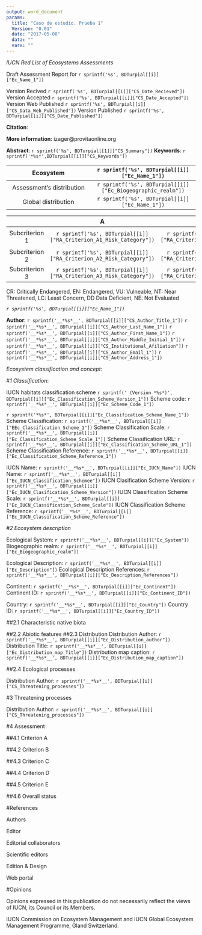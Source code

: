```yaml
---
output: word_document
params:
  title: "Caso de estudio. Prueba 1"
  Version: "0.01"
  date: "2017-05-08"
  data: ""
  varx: ""
---
```

*IUCN Red List of Ecosystems Assessments*

Draft Assessment Report for `r sprintf('%s', BDTurpial[[i]]["Ec_Name_1"])`

Version Recived `r sprintf('%s', BDTurpial[[i]]["CS_Date_Recieved"])` Version Accepted `r sprintf('%s', BDTurpial[[i]]["CS_Date_Accepted"])` Version Web Published `r sprintf('%s', BDTurpial[[i]]["CS_Data_Web_Published"])` Version Published `r sprintf('%s', BDTurpial[[i]]["CS_Date_Published"])` 

**Citation**:


**More information**: izager@provitaonline.org 

**Abstract**: `r sprintf('%s', BDTurpial[[1]]["CS_Summary"])` **Keywords**: `r sprintf('*%s*',BDTurpial[[i]]["CS_Keywords"])`


| Ecosystem     |     `r sprintf('%s', BDTurpial[[i]]["Ec_Name_1"])`     |
|:----------:|:-------------:|
| Assessment’s distribution   |  `r sprintf('%s', BDTurpial[[i]]["Ec_Biogeographic_realm"])` |
| Global distribution   |    `r sprintf('%s', BDTurpial[[i]]["Ec_Name_1"])`   |






|     |    A    | B |   C    | D|    E    | Overall|
|:----------:|:-------------:|:----------:|:-------------:|:----------:|:-------------:|:----------:|
| Subcriterion 1   |  `r sprintf('%s', BDTurpial[[i]]["RA_Criterion_A1_Risk_Category"])` |`r sprintf('%s', BDTurpial[[i]]["RA_Criterion_B1_Risk_Category"])` |   `r sprintf('%s', BDTurpial[[i]]["RA_Criterion_C1_Risk_Category"])`|`r sprintf('%s', BDTurpial[[i]]["RA_Criterion_D1_Risk_Category"])`|   `r sprintf('%s', BDTurpial[[i]]["RA_Criterion_E1_Risk_Category"])`   | `r sprintf('%s', BDTurpial[[i]]["RA_Overall_Category"])` |
| Subcriterion 2   |  `r sprintf('%s', BDTurpial[[i]]["RA_Criterion_A2_Risk_Category"])` |`r sprintf('%s', BDTurpial[[i]]["RA_Criterion_B2_Risk_Category"])` |   `r sprintf('%s', BDTurpial[[i]]["RA_Criterion_C2_Risk_Category"])`|`r sprintf('%s', BDTurpial[[i]]["RA_Criterion_D2_Risk_Category"])`|   | |
| Subcriterion 3   |  `r sprintf('%s', BDTurpial[[i]]["RA_Criterion_A3_Risk_Category"])` |`r sprintf('%s', BDTurpial[[i]]["RA_Criterion_B3_Risk_Category"])` |   `r sprintf('%s', BDTurpial[[i]]["RA_Criterion_C3_Risk_Category"])`|`r sprintf('%s', BDTurpial[[i]]["RA_Criterion_D3_Risk_Category"])`|     | |

CR: Critically Endangered, EN: Endangered, VU: Vulneable, NT: Near Threatened, LC: Least Concern, DD Data Deficient, NE: Not Evaluated



*`r sprintf('%s', BDTurpial[[i]]["Ec_Name_1"])`*

**Author**: `r sprintf('__*%s*__', BDTurpial[[i]]["CS_Author_Title_1"])` `r sprintf('__*%s*__', BDTurpial[[i]]["CS_Author_Last_Name_1"])` `r sprintf('__*%s*__', BDTurpial[[i]]["CS_Author_First_Name_1"])` `r sprintf('__*%s*__', BDTurpial[[i]]["CS_Author_Middle_Initial_1"])` `r sprintf('__*%s*__', BDTurpial[[i]]["CS_Institutional_Afiliation"])`  `r sprintf('__*%s*__', BDTurpial[[i]]["CS_Author_Email_1"])`  `r sprintf('__*%s*__', BDTurpial[[i]]["CS_Author_Address_1"])`

*Ecosystem classification and concept:*


#*1 Classification*:

IUCN habitats classification scheme  `r sprintf(' (Version *%s*)', BDTurpial[[i]]["Ec_Classification_Scheme_Version_1"])` Scheme code: `r sprintf('__*%s*__', BDTurpial[[i]]["Ec_Scheme_Code_1"])`

`r sprintf('*%s*', BDTurpial[[i]]["Ec_Classification_Scheme_Name_1"])` 
Scheme Classification: `r sprintf('__*%s*__', BDTurpial[[i]]["EEc_Classification_Scheme_1"])`
Scheme Classification Scale: `r sprintf('__*%s*__', BDTurpial[[i]]["Ec_Classification_Scheme_Scale_1"])`
Scheme Classification URL: `r sprintf('__*%s*__', BDTurpial[[i]]["Ec_Classification_Scheme_URL_1"])`
Scheme Classification Reference: `r sprintf('__*%s*__', BDTurpial[[i]]["Ec_Classification_Scheme_Reference_1"])`


IUCN Name: `r sprintf('__*%s*__', BDTurpial[[i]]["Ec_IUCN_Name"])`
IUCN Name: `r sprintf('__*%s*__', BDTurpial[[i]]["Ec_IUCN_Classification_Schemee"])`
IUCN Clasification Scheme Version: `r sprintf('__*%s*__', BDTurpial[[i]]["Ec_IUCN_Clasification_Scheme_Version"])`
IUCN Classification Scheme Scale: `r sprintf('__*%s*__', BDTurpial[[i]]["Ec_IUCN_Classification_Scheme_Scale"])`
IUCN Classification Scheme Reference: `r sprintf('__*%s*__', BDTurpial[[i]]["Ec_IUCN_Classification_Scheme_Reference"])`


#*2 Ecosystem description*

Ecological System: `r sprintf('__*%s*__', BDTurpial[[i]]["Ec_System"])`
Biogeographic realm: `r sprintf('__*%s*__', BDTurpial[[i]]["Ec_Biogeographic_realm"])`


Ecological Description: `r sprintf('__*%s*__', BDTurpial[[i]]["Ec_Description"])`
Ecological Description References: `r sprintf('__*%s*__', BDTurpial[[i]]["Ec_Description_References"])`


Continent: `r sprintf('__*%s*__', BDTurpial[[i]]["Ec_Continent"])`
Continent ID: `r sprintf('__*%s*__', BDTurpial[[i]]["Ec_Continent_ID"])`


Country: `r sprintf('__*%s*__', BDTurpial[[i]]["Ec_Country"])`
Country ID: `r sprintf('__*%s*__', BDTurpial[[i]]["Ec_Country_ID"])`

##2.1 Characteristic native biota

##2.2 Abiotic features
##2.3 Distribution
Distribution Author: `r sprintf('__*%s*__', BDTurpial[[i]]["Ec_Distribution_author"])`
Distribution Title: `r sprintf('__*%s*__', BDTurpial[[i]]["Ec_Distribution_map_Title"])`
Distribution map caption: `r sprintf('__*%s*__', BDTurpial[[i]]["Ec_Distribution_map_caption"])`


##2.4 Ecological processes

Distribution Author: `r sprintf('__*%s*__', BDTurpial[[i]]["CS_Threatening_processes"])`

#3 Threatening processes

Distribution Author: `r sprintf('__*%s*__', BDTurpial[[i]]["CS_Threatening_processes"])`

#4 Assessment

##4.1 Criterion A

##4.2 Criterion B

##4.3 Criterion C

##4.4 Criterion D
 
##4.5 Criterion E

##4.6 Overall status


#References



Authors 

Editor 

Editorial collaborators 

Scientific editors

Edition & Design

Web portal 

#Opinions

Opinions expressed in this publication do not necessarily reflect the views of IUCN, its Council or its Members.

IUCN Commission on Ecosystem Management and IUCN Global Ecosystem Management Programme, Gland Switzerland.
